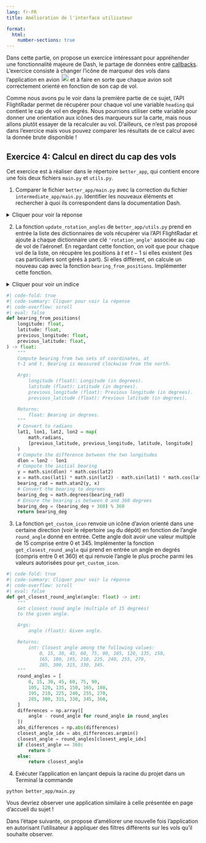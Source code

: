 ```yaml
---
lang: fr-FR
title: Amélioration de l'interface utilisateur

format:
  html:
    number-sections: true
---
```


Dans cette partie, on propose un exercice intéressant pour appréhender une fonctionnalité majeure de Dash, le partage de données entre [callbacks](https://dash.plotly.com/sharing-data-between-callbacks). L'exercice consiste à changer l'icône de marqueur des vols dans l'application en avion ![](img/plane.png){height=20} et à faire en sorte que chaque avion soit correctement orienté en fonction de son cap de vol.

Comme nous avons pu le voir dans la première partie de ce sujet, l'API FlightRadar permet de récupérer pour chaque vol une variable `heading` qui contient le cap de vol en degrés. Nous pourrions utiliser cette variable pour donner une orientation aux icônes des marqueurs sur la carte, mais nous allons plutôt essayer de la recalculer au vol. D'ailleurs, ce n'est pas proposé dans l'exercice mais vous pouvez comparer les résultats de ce calcul avec la donnée brute disponible !

::: {.callout-tip collapse="false" icon=false}
## `<i class="bi bi-book"></i>`{=html} Exercice 4: Calcul en direct du cap des vols

Cet exercice est à réaliser dans le répertoire `better_app`, qui contient encore une fois deux fichiers `main.py` et `utils.py`.

1. Comparer le fichier `better_app/main.py` avec la correction du fichier `intermediate_app/main.py`. Identifier les nouveaux éléments et rechercher à quoi ils correspondent dans la documentation Dash.

<details>
<summary>Cliquer pour voir la réponse</summary>
On a plusieurs nouveaux éléments. D'abord, la mise en page de l'application intègre 3 nouveaux composants `dcc.Store`. Ce composant permet de stocker de la donnée JSON dans le navigateur de l'utilisateur. On va s'en servir pour communiquer la position précédente des vols en activité à chaque callback.

L'attribut `storage_type` du composant détermine le type de stockage utilisé:
    - `memory`: les données sont effacées lors d'un rafraichissement de la page;
    - `local`: les données sont conservées après la sortie du navigateur;
    - `session`: les données sont effacées après la sortie du navigateur.

Le décorateur de callback a également changé:
```python
#| eval: false
#| code-overflow: scroll
@app.callback(
    [Output('map', 'children'), Output('memory', 'data')],
    [Input('interval-component', 'n_intervals')],
    [State('memory', 'data')]
)
```

- Premièrement, le callback met maintenant à jour deux attributs, l'attribut `children` du `dl.MapContainer` mais aussi l'attribut `data` d'un `dcc.Store`. C'est cet attribut qui est utilisé pour transmettre des données entre callbacks;
- Deuxièmement, `dash.dependencies.State` permet de transmettre des données sans déclencher de callback lorsque l'attribut indiqué est modifié. Ici, on transmet les données du `dcc.Store 'memory'`.

La fonction `update_graph_live` prend ainsi un argument supplémentaire en entrée, `previous_data`. Nous souhaitons ajouter aux dictionnaires des vols de la liste `data` une clé `rotation_angle` qui contient le cap de vol en degrés. Un bloc conditionnel a donc été ajouté pour:

- Initialiser cette clé à 0 pour chaque vol (lorsque le `dcc.Store` a son attribut `data` vide, donc à l'ouverture de la page);
- Calculer un nouveau cap à chaque callback à partir des données de position au temps $t$ et au temps $t-1$.

Enfin, la liste `children` renvoyée par la fonction `update_graph_live` est légèrement modifiée. Chaque marqueur a maintenant un icône spécifique récupéré grâce aux fonctions `get_custom_icon` et `get_closest_round_angle`.
</details>

2. La fonction `update_rotation_angles` de `better_app/utils.py` prend en entrée la liste des dictionnaires de vols récupérer via l'API FlightRadar et ajoute à chaque dictionnaire une clé `'rotation_angle'` associée au cap de vol de l'aéronef. En regardant cette fonction, on voit que pour chaque vol de la liste, on récupère les positions à $t$ et $t-1$ si elles existent (les cas particuliers sont gérés à part). Si elles diffèrent, on calcule un nouveau cap avec la fonction `bearing_from_positions`. Implémenter cette fonction.

<details>
<summary>Cliquer pour voir un indice</summary>
Pour calculer un cap à partir de positions différentes à $t$ et $t-1$ en degrés, on pourra suivre les étapes suivantes:

- Conversion des coordonnées en radians:
$$
\text{lat}_1 \rightarrow \phi_1 = \text{lat}_1 \times \frac{\pi}{180}
$$

$$
\text{lon}_1 \rightarrow \lambda_1 = \text{lon}_1 \times \frac{\pi}{180}
$$

$$
\text{lat}_2 \rightarrow \phi_2 = \text{lat}_2 \times \frac{\pi}{180}
$$

$$
\text{lon}_2 \rightarrow \lambda_2 = \text{lon}_2 \times \frac{\pi}{180}
$$

- Calcul du cap: utiliser les formules suivantes pour calculer le cap \theta (en radians):

$$
\Delta\lambda = \lambda_2 - \lambda_1
$$

$$
y = \sin(\Delta\lambda) \cdot \cos(\phi_2)
$$

$$
x = \cos(\phi_1) \cdot \sin(\phi_2) - \sin(\phi_1) \cdot \cos(\phi_2) \cdot \cos(\Delta\lambda)
$$

$$
\theta = \text{atan2}(y, x)
$$

- Conversion du cap en degrés:

$$
\theta_{\text{degrés}} = \theta \times \frac{180}{\pi}
$$

- Normalisation de l'angle pour qu'il soit compris entre 0 et 360 degrés:

$$
\theta_{\text{degrés}} = (\theta_{\text{degrés}} + 360) \mod 360
$$
</details>

```python
#| code-fold: true
#| code-summary: Cliquer pour voir la réponse
#| code-overflow: scroll
#| eval: false
def bearing_from_positions(
    longitude: float,
    latitude: float,
    previous_longitude: float,
    previous_latitude: float,
) -> float:
    """
    Compute bearing from two sets of coordinates, at
    t-1 and t. Bearing is measured clockwise from the north.

    Args:
        longitude (float): Longitude (in degrees).
        latitude (float): Latitude (in degrees).
        previous_longitude (float): Previous longitude (in degrees).
        previous_latitude (float): Previous latitude (in degrees).

    Returns:
        float: Bearing in degrees.
    """
    # Convert to radians
    lat1, lon1, lat2, lon2 = map(
        math.radians,
        [previous_latitude, previous_longitude, latitude, longitude]
    )
    # Compute the difference between the two longitudes
    dlon = lon2 - lon1
    # Compute the initial bearing
    y = math.sin(dlon) * math.cos(lat2)
    x = math.cos(lat1) * math.sin(lat2) - math.sin(lat1) * math.cos(lat2) * math.cos(dlon)
    bearing_rad = math.atan2(y, x)
    # Convert the bearing to degrees
    bearing_deg = math.degrees(bearing_rad)
    # Ensure the bearing is between 0 and 360 degrees
    bearing_deg = (bearing_deg + 360) % 360
    return bearing_deg
```

3. La fonction `get_custom_icon` renvoie un icône d'avion orienté dans une certaine direction (voir le répertoire `img` du dépôt) en fonction de l'angle `round_angle` donné en entrée. Cette angle doit avoir une valeur multiple de 15 comprise entre 0 et 345. Implémenter la fonction `get_closest_round_angle` qui prend en entrée un angle en degrés (compris entre 0 et 360) et qui renvoie l'angle le plus proche parmi les valeurs autorisées pour `get_custom_icon`.

```python
#| code-fold: true
#| code-summary: Cliquer pour voir la réponse
#| code-overflow: scroll
#| eval: false
def get_closest_round_angle(angle: float) -> int:
    """
    Get closest round angle (multiple of 15 degrees)
    to the given angle.

    Args:
        angle (float): Given angle.

    Returns:
        int: Closest angle among the following values:
            0, 15, 30, 45, 60, 75, 90, 105, 120, 135, 150,
            165, 180, 195, 210, 225, 240, 255, 270,
            285, 300, 315, 330, 345.
    """
    round_angles = [
        0, 15, 30, 45, 60, 75, 90,
        105, 120, 135, 150, 165, 180,
        195, 210, 225, 240, 255, 270,
        285, 300, 315, 330, 345, 360,
    ]
    differences = np.array([
        angle - round_angle for round_angle in round_angles
    ])
    abs_differences = np.abs(differences)
    closest_angle_idx = abs_differences.argmin()
    closest_angle = round_angles[closest_angle_idx]
    if closest_angle == 360:
        return 0
    else:
        return closest_angle
```

4. Exécuter l'application en lançant depuis la racine du projet dans un Terminal la commande
```
python better_app/main.py
```

Vous devriez observer une application similaire à celle présentée en page d'accueil du sujet !

:::

Dans l'étape suivante, on propose d'améliorer une nouvelle fois l'application en autorisant l'utilisateur à appliquer des filtres différents sur les vols qu'il souhaite observer.

